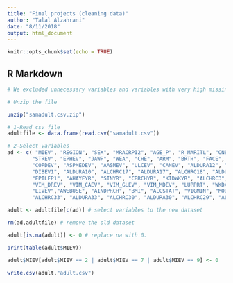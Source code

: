 ```yaml
---
title: "Final projects (cleaning data)"
author: "Talal Alzahrani"
date: "8/11/2018"
output: html_document
---
```


```r
knitr::opts_chunk$set(echo = TRUE)
```

## R Markdown


```r
# We excluded unnecessary variables and variables with very high missing varibles. 

# Unzip the file

unzip("samadult.csv.zip")

# 1-Read csv file
adultfile <- data.frame(read.csv("samadult.csv"))

# 2-Select variables
ad <- c( "MIEV", "REGION", "SEX", "MRACRPI2", "AGE_P", "R_MARITL", "ONEJOB", "WRKLYR4", "HYPEV", "ALDURA9", "CHLEV",
        "STREV", "EPHEV", "JAWP", "WEA", "CHE", "ARM", "BRTH", "FACE", "SPEAKING", "EYE", "WALKING", "HEADACHE",
        "COPDEV", "ASPMEDEV", "AASMEV", "ULCEV", "CANEV", "ALDURA12", "PREGEVER", "DBHVPAN", "DBHVCLN", "DBHVWLN",
        "DIBEV1", "ALDURA10", "ALCHRC17", "ALDURA17", "ALCHRC18", "ALDURA18", "ALCHRC19", "ALDURA19", "INSLN1",
        "EPILEP1", "AHAYFYR", "SINYR", "CBRCHYR", "KIDWKYR", "ALCHRC3", "ALCHRC4", "ALCHRC2","ALCHRC1",
        "VIM_DREV", "VIM_CAEV", "VIM_GLEV", "VIM_MDEV", "LUPPRT", "WKDAYR", "FLA1AR", "ALCHRC13","ALDURA13",
        "LIVEV","AWEBUSE", "AINDPRCH", "BMI", "ALCSTAT", "VIGMIN", "MODMIN", "MODFREQW", "SMKSTAT2", "ALCHRONR",
        "ALCHRC33", "ALDURA33", "ALCHRC30", "ALDURA30", "ALCHRC29", "ALDURA29") # the name of selected variables

adult <- adultfile[c(ad)] # select variables to the new dataset

rm(ad,adultfile) # remove the old dataset

adult[is.na(adult)] <- 0 # replace na with 0. 

print(table(adult$MIEV))

adult$MIEV[adult$MIEV == 2 | adult$MIEV == 7 | adult$MIEV == 9] <- 0

```


```r
write.csv(adult,"adult.csv")
```
